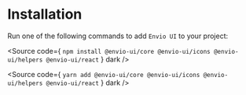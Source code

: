 
<Meta title="Installation"  />

# Installation
Run one of the following commands to add `Envio UI` to your project:

<Source code={
`npm install @envio-ui/core @envio-ui/icons @envio-ui/helpers @envio-ui/react`
} dark />

<Source code={
`yarn add @envio-ui/core @envio-ui/icons @envio-ui/helpers @envio-ui/react`
} dark />